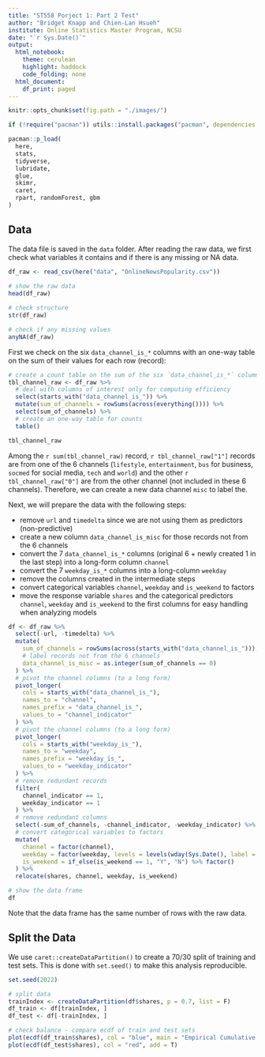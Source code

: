 ```yaml
---
title: "ST558 Porject 1: Part 2 Test"
author: "Bridget Knapp and Chien-Lan Hsueh"
institute: Online Statistics Master Program, NCSU
date: "`r Sys.Date()`"
output:
  html_notebook:
    theme: cerulean
    highlight: haddock
    code_folding: none
  html_document:
    df_print: paged
---
```


```r
knitr::opts_chunk$set(fig.path = "./images/")
```



```r
if (!require("pacman")) utils::install.packages("pacman", dependencies = TRUE)

pacman::p_load(
  here,
  stats,
  tidyverse,
  lubridate,
  glue,
  skimr,
  caret,
  rpart, randomForest, gbm
)
```

## Data


The data file is saved in the `data` folder. After reading the raw data, we first check what variables it contains and if there is any missing or NA data.

```r
df_raw <- read_csv(here("data", "OnlineNewsPopularity.csv"))
 
# show the raw data
head(df_raw)

# check structure
str(df_raw)

# check if any missing values
anyNA(df_raw)
```

First we check on the six `data_channel_is_*` columns with an one-way table on the sum of their values for each row (record):

```r
# create a count table on the sum of the six `data_channel_is_*` columns
tbl_channel_raw <- df_raw %>% 
  # deal with columns of interest only for computing efficiency
  select(starts_with("data_channel_is_")) %>% 
  mutate(sum_of_channels = rowSums(across(everything()))) %>% 
  select(sum_of_channels) %>% 
  # create an one-way table for counts
  table()

tbl_channel_raw
```

Among the `r sum(tbl_channel_raw)` record, `r tbl_channel_raw["1"]` records are from one of the 6 channels (`lifestyle`, `entertainment`, `bus` for business, `socmed` for social media, `tech` and `world`) and the other `r tbl_channel_raw["0"]` are from the other channel (not included in these 6 channels). Therefore, we can create a new data channel `misc` to label the. 

Next, we will prepare the data with the following steps:

- remove `url` and `timedelta` since we are not using them as predictors (non-predictive)
- create a new column `data_channel_is_misc` for those records not from the 6 channels
- convert the 7 `data_channel_is_*` columns (original 6 + newly created 1 in the last step) into a long-form column `channel`
- convert the 7 `weekday_is_*` columns into a long-column `weekday`
- remove the columns created in the intermediate steps
- convert categorical variables `channel`, `weekday` and `is_weekend` to factors
- move the response variable `shares` and the categorical predictors `channel`, `weekday` and `is_weekend` to the first columns for easy handling when analyzing models


```r
df <- df_raw %>% 
  select(-url, -timedelta) %>% 
  mutate(
    sum_of_channels = rowSums(across(starts_with("data_channel_is_"))),
    # label records not from the 6 channels
    data_channel_is_misc = as.integer(sum_of_channels == 0)
  ) %>% 
  # pivot the channel columns (to a long form)
  pivot_longer(
    cols = starts_with("data_channel_is_"),
    names_to = "channel",
    names_prefix = "data_channel_is_",
    values_to = "channel_indicator"
  ) %>% 
  # pivot the channel columns (to a long form)
  pivot_longer(
    cols = starts_with("weekday_is_"),
    names_to = "weekday",
    names_prefix = "weekday_is_",
    values_to = "weekday_indicator"
  ) %>% 
  # remove redundant records
  filter(
    channel_indicator == 1,
    weekday_indicator == 1
  ) %>% 
  # remove redundant columns
  select(-sum_of_channels, -channel_indicator, -weekday_indicator) %>% 
  # convert categorical variables to factors
  mutate(
    channel = factor(channel),
    weekday = factor(weekday, levels = levels(wday(Sys.Date(), label = T, abbr = F)) %>% str_to_lower()),
    is_weekend = if_else(is_weekend == 1, "Y", "N") %>% factor()
  ) %>% 
  relocate(shares, channel, weekday, is_weekend)

# show the data frame
df
```
Note that the data frame has the same number of rows with the raw data.


## Split the Data

We use `caret::createDataPartition()` to create a 70/30 split of training and test sets. This is done with `set.seed()`
to make this analysis reproducible.
```r
set.seed(2022)

# split data
trainIndex <- createDataPartition(df$shares, p = 0.7, list = F)
df_train <- df[trainIndex, ]
df_test <- df[-trainIndex, ]

# check balance - compare ecdf of train and test sets
plot(ecdf(df_train$shares), col = "blue", main = "Empirical Cumulative Distribution", xlab = "shares")
plot(ecdf(df_test$shares), col = "red", add = T)
```


